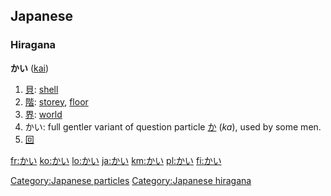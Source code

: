 == Japanese ==
{{ja-attention|Hiragana header should be replaced with POS header|key=p}}
===Hiragana===
'''かい''' ([[kai]])

# [[貝]]: [[shell]]
# [[階]]: [[storey]], [[floor]]
# [[界]]: [[world]]
# かい: full gentler variant of question particle [[か]] (''ka''), used by some men.
# [[回]]

[[Category:Japanese particles]]
[[Category:Japanese hiragana]]

[[fr:かい]]
[[ko:かい]]
[[lo:かい]]
[[ja:かい]]
[[km:かい]]
[[pl:かい]]
[[fi:かい]]